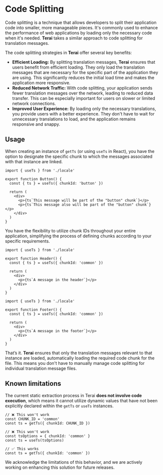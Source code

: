 
# Code Splitting

Code splitting is a technique that allows developers to split their application
code into smaller, more manageable pieces. It's commonly used to enhance the
performance of web applications by loading only the necessary code when it's
needed. **Terai** takes a similar approach to code splitting for translation
messages.

The code splitting strategies in **Terai** offer several key benefits:

- **Efficient Loading:** By splitting translation messages, **Terai** ensures
  that users benefit from efficient loading. They only load the translation
  messages that are necessary for the specific part of the application they are
  using. This significantly reduces the initial load time and makes the
  application more responsive.
- **Reduced Network Traffic:** With code splitting, your application sends fewer
  translation messages over the network, leading to reduced data transfer. This
  can be especially important for users on slower or limited network
  connections.
- **Improved User Experience:** By loading only the necessary translations, you
  provide users with a better experience. They don't have to wait for
  unnecessary translations to load, and the application remains responsive and
  snappy.

## Usage

When creating an instance of `getTs` (or using `useTs` in React), you have the
option to designate the specific chunk to which the messages associated with
that instance are linked.

```tsx
import { useTs } from './locale'

export function Button() {
  const { ts } = useTs({ chunkId: 'button' })

  return (
    <div>
      <p>{ts`This message will be part of the "button" chunk`}</p>
      <p>{ts`This message also will be part of the "button" chunk`}</p>
    </div>
  )
}
```

You have the flexibility to utilize chunk IDs throughout your entire
application, simplifying the process of defining chunks according to your
specific requirements.

```tsx
import { useTs } from './locale'

export function Header() {
  const { ts } = useTs({ chunkId: 'common' })

  return (
    <div>
      <p>{ts`A message in the header`}</p>
    </div>
  )
}
```

```tsx
import { useTs } from './locale'

export function Footer() {
  const { ts } = useTs({ chunkId: 'common' })

  return (
    <div>
      <p>{ts`A message in the footer`}</p>
    </div>
  )
}
```

That’s it. **Terai** ensures that only the translation messages relevant to that
instance are loaded, automatically loading the required code chunk for the file.
This means you don't have to manually manage code splitting for individual
translation message files.

## Known limitations

The current static extraction process in Terai **does not involve code
execution**, which means it cannot utilize dynamic values that have not been
explicitly declared within the `getTs` or `useTs` instances.

```tsx
// ❌ This won't work
const CHUNK_ID = 'common'
const ts = getTs({ chunkId: CHUNK_ID })

// ❌ This won't work
const tsOptions = { chunkId: 'common' }
const ts = useTs(tsOptions)

// ✅ This works
const ts = getTs({ chunkId: 'common' })
```

<Callout emoji='💡' type='warning'>
  We acknowledge the limitations of this behavior, and we are actively working
  on enhancing this solution for future releases.
</Callout>
